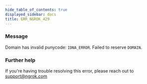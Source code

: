 ```yaml
---
hide_table_of_contents: true
displayed_sidebar: docs
title: ERR_NGROK_429
---
```




### Message

Domain has invalid punycode: `IDNA_ERROR`. Failed to reserve `DOMAIN`.

<ErrorDetails error="err_ngrok_429" />

### Further help

If you're having trouble resolving this error, please reach out to [support@ngrok.com](mailto:support@ngrok.com?subject=Help%20with%20ERR_NGROK_429)
